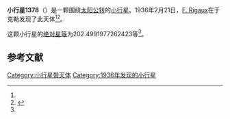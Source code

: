 {{Infobox planet
| bgcolour = #FFFFC0
| name = 1378 Leonce
| symbol = 
| image = 
| caption = 
| discovery = yes
| discovery_ref = 
| discoverer = [[F._Rigaux|F. Rigaux]]
| discovery_site = [[于克勒|于克勒]] 
| discovered = 1936年2月21日
| designations = yes
| mp_name = 
| named_after = 
| alt_names = 1936 DB/ 1958 FG / 1958 GY / 1962 KB / A915 RC / A915 WA
| mp_category = [[主带小行星|主带小行星]]
| orbit_ref = <ref name="a">[http://ssd.jpl.nasa.gov/sbdb.cgi?sstr=1378 1378 Leonce] {{Wayback|url=http://ssd.jpl.nasa.gov/sbdb.cgi?sstr=1378 |date=20201118081428 }}，小行星數據庫瀏覽器（JPL Small-Body Database Browser）－[[美国国家航空航天局|美国国家航空航天局]]喷气推进实验室</ref>
| epoch = 2456400.5 (2013年4月18日更新)
| aphelion = {{convert|2.730876279261913|AU|km|3|abbr=on|lk=out}}
| perihelion = {{convert|2.018032857648592|AU|km|3|abbr=on}}
| semimajor = {{convert|2.374454568455252|AU|km|3|abbr=on}}
| eccentricity = 0.150106772
| period = 1336.423869 [[日|日]]<br />3.66[[儒略年|儒略年]]
| avg_speed = 
| inclination = 3.59094331108695
| asc_node = 43.5925247309352
| mean_anomaly = 
| arg_peri = 202.4991977262423
| satellites = 
| physical_characteristics = yes
| dimensions = 
| mass = 
| density = 
| surface_grav = 
| escape_velocity = 
| sidereal_day = 
| axial_tilt = 
| pole_ecliptic_lat = 
| pole_ecliptic_lon = 
| albedo = 
| temperatures= 
| temp_name1 = 
| mean_temp_1 = 
| max_temp_1 = 
| temp_name2 = 
| max_temp_2 = 
| spectral_type = 
| abs_magnitude = 202.4991977262423
}}

'''小行星1378'''（{{lang-en|1378 Leonce}}）是一颗围绕[[太阳|太阳]][[公转|公转]]的[[小行星|小行星]]。1936年2月21日，[[F._Rigaux|F. Rigaux]]在于克勒发现了此天体<ref name="a" /><ref>{{cite news|title=小行星列表|url=http://cfa-www.harvard.edu/iau/lists/NumberedMPs.txt|accessdate=2013-07-08|newspaper=哈佛大学|archive-date=2008-05-17|archive-url=https://web.archive.org/web/20080517010638/http://cfa-www.harvard.edu/iau/lists/NumberedMPs.txt|dead-url=no}}</ref>。

这颗小行星的[[绝对星等|绝对星等]]为202.4991977262423等<ref name="a" />。

==参考文献==
{{reflist}}
{{Minor Planet Number|[[小行星1377|小行星1377]]|[[小行星1379|小行星1379]]}}

{{小天体}}

[[Category:小行星带天体|Category:小行星带天体]]
[[Category:1936年发现的小行星|Category:1936年发现的小行星]]

{{asteroid-stub}}